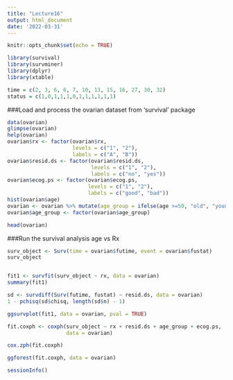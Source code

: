 ```yaml
---
title: "Lecture16"
output: html_document
date: '2022-03-31'
---
```


```r
knitr::opts_chunk$set(echo = TRUE)
```


```r
library(survival)
library(survminer)
library(dplyr)
library(xtable)
```

```r
time = c(2, 3, 6, 6, 7, 10, 13, 15, 16, 27, 30, 32)
status = c(1,0,1,1,1,0,1,1,1,1,1,1)

```



###Load and process the ovarian dataset from 'survival' package
```r
data(ovarian)
glimpse(ovarian)
help(ovarian)
ovarian$rx <- factor(ovarian$rx, 
                     levels = c("1", "2"), 
                     labels = c("A", "B"))
ovarian$resid.ds <- factor(ovarian$resid.ds, 
                           levels = c("1", "2"), 
                           labels = c("no", "yes"))
ovarian$ecog.ps <- factor(ovarian$ecog.ps, 
                          levels = c("1", "2"), 
                          labels = c("good", "bad"))
hist(ovarian$age)
ovarian <- ovarian %>% mutate(age_group = ifelse(age >=50, "old", "young"))
ovarian$age_group <- factor(ovarian$age_group)
```

```r
head(ovarian)
```

###Run the survival analysis age vs Rx

```r
surv_object <- Surv(time = ovarian$futime, event = ovarian$fustat)
surv_object 


fit1 <- survfit(surv_object ~ rx, data = ovarian)
summary(fit1)

sd <- survdiff(Surv(futime, fustat) ~ resid.ds, data = ovarian)
1 - pchisq(sd$chisq, length(sd$n) - 1)

ggsurvplot(fit1, data = ovarian, pval = TRUE)

```


```r

fit.coxph <- coxph(surv_object ~ rx + resid.ds + age_group + ecog.ps, 
                   data = ovarian)

cox.zph(fit.coxph)

ggforest(fit.coxph, data = ovarian)


```



```r
sessionInfo()
```